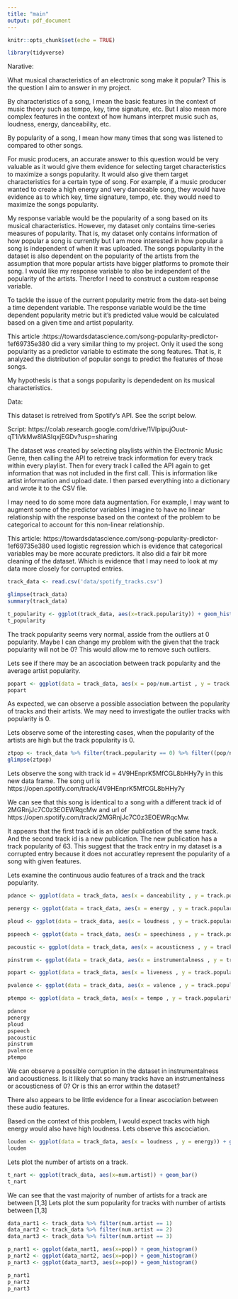 ---
title: "main"
output: pdf_document
---

```{r setup, include=FALSE}
knitr::opts_chunk$set(echo = TRUE)
```
```{r}
library(tidyverse)
```

Narative: 

What musical characteristics of  an electronic song make it popular? This is the question I aim to answer in my project. 

By characteristics of a song, I mean the basic features in the context of music theory such as tempo, key, time signature, etc. But I also mean more complex features in the context of how humans interpret music such as, loudness, energy, danceability, etc.

By popularity of a song, I mean how many times that song was listened to compared to other songs. 

For music producers, an accurate answer to this question would be very valuable as it would give them evidence for selecting target characteristics to maximize a songs popularity. It would also give them target characteristics for a certain type of song. For example, if a music producer wanted to create a high energy and very danceable song, they would have evidence as to which key, time signature, tempo, etc. they would need to maximize the songs popularity. 

My response variable would be the popularity of a song based on its musical characteristics. However, my dataset only contains time-series measures of popularity. That is, my dataset only contains information of how popular a song is currently but I am more interested in how popular a song is independent of when it was uploaded. The songs popularity in the dataset is also dependent on the popularity of the artists from the assumption that more popular artists have bigger platforms to promote their song. I would like my response variable to also be independent of the popularity of the artists. Therefor I need to construct a custom response variable.

To tackle the issue of the current popularity metric from the data-set being a time dependent variable. The response variable would be the time dependent popularity metric but it's predicted value would be calculated based on a given time and artist popularity.  

This article :https://towardsdatascience.com/song-popularity-predictor-1ef69735e380 did a very similar thing to my project. Only it used the song popularity as a predictor variable to estimate the song features. That is, it analyzed the distribution of popular songs to predict the features of those songs. 


My hypothesis is that a songs popularity is dependedent on its musical characteristics. 



Data:

This dataset is retreived from Spotify's API. See the script below. 

Script: https://colab.research.google.com/drive/1VIpipujOuut-qT1iVkMw8lASIqxjEGDv?usp=sharing


The dataset was created by selecting playlists within the Electronic Music Genre, then calling the API to retreive track information for every track within every playlist. Then for every track I called the API again to get information that was not included in the first call. This is information like artist information and upload date. I then parsed everything into a dictionary and wrote it to the CSV file. 

I may need to do some more data augmentation. For example, I may want to augment some of the predictor variables I imagine to have no linear relationship with the response based on the context of the problem to be categorical to account for this non-linear relationship. 

This article: https://towardsdatascience.com/song-popularity-predictor-1ef69735e380 used logistic regression which is evidence that categorical variables may be more accurate predictors. It also did a fair bit more cleaning of the dataset. Which is evidence that I may need to look at my data more closely for corrupted entries. 



```{r}
track_data <- read.csv('data/spotify_tracks.csv')
```
```{r}
glimpse(track_data)
summary(track_data)
```
```{r}
t_popularity <- ggplot(track_data, aes(x=track.popularity)) + geom_histogram()
t_popularity
```
The track popularity seems very normal, asside from the outliers at 0 popularity. Maybe I can change my problem  with the given that the track popularity will not be 0? This would allow me to remove such outliers. 

Lets see if there may be an ascociation between track popularity and the average artist popularity. 
```{r}
popart <- ggplot(data = track_data, aes(x = pop/num.artist , y = track.popularity)) + geom_point()+ stat_smooth(method = "lm", col = "red")
popart
```

As expected, we can observe a possible association between the popularity of tracks and their artists. We may need to investigate the outlier tracks with popularity is 0. 

Lets observe some of the interesting cases, when the popularity of the artists are high but the track popularity is 0. 

```{r}
ztpop <- track_data %>% filter(track.popularity == 0) %>% filter((pop/num.artist) > 75)
glimpse(ztpop)
```
Lets observe the song with track id = 4V9HEnprK5MfCGL8bHHy7y in this new data frame. 
The song url is https://open.spotify.com/track/4V9HEnprK5MfCGL8bHHy7y

We can see that this song is identical to a song with a different track id of  2MGRnjJc7C0z3EOEWRqcMw and url of https://open.spotify.com/track/2MGRnjJc7C0z3EOEWRqcMw. 

It appears that the first track id is an older publication of the same track. And the second track id is a new publication. The new publication has a track popularity of 63. This suggest that the track entry in my dataset is a corrupted entry because it does not accuratley represent the popularity of a song with given features.


Lets examine the continuous audio features of a track and the track popularity. 
```{r}
pdance <- ggplot(data = track_data, aes(x = danceability , y = track.popularity)) + geom_point()+ stat_smooth(method = "lm", col = "red")

penergy <- ggplot(data = track_data, aes(x = energy , y = track.popularity)) + geom_point()+ stat_smooth(method = "lm", col = "red")

ploud <- ggplot(data = track_data, aes(x = loudness , y = track.popularity)) + geom_point()+ stat_smooth(method = "lm", col = "red")

pspeech <- ggplot(data = track_data, aes(x = speechiness , y = track.popularity)) + geom_point()+ stat_smooth(method = "lm", col = "red")

pacoustic <- ggplot(data = track_data, aes(x = acousticness , y = track.popularity)) + geom_point()+ stat_smooth(method = "lm", col = "red")

pinstrum <- ggplot(data = track_data, aes(x = instrumentalness , y = track.popularity)) + geom_point()+ stat_smooth(method = "lm", col = "red")

popart <- ggplot(data = track_data, aes(x = liveness , y = track.popularity)) + geom_point()+ stat_smooth(method = "lm", col = "red")

pvalence <- ggplot(data = track_data, aes(x = valence , y = track.popularity)) + geom_point()+ stat_smooth(method = "lm", col = "red")

ptempo <- ggplot(data = track_data, aes(x = tempo , y = track.popularity)) + geom_point()+ stat_smooth(method = "lm", col = "red")

pdance
penergy
ploud
pspeech
pacoustic
pinstrum
pvalence
ptempo

```
We can observe a possible corruption in the dataset in instrumentalness and acousticness. Is it likely that so many tracks have an instrumentalness or acousticness of 0? Or is this an error within the dataset?

There also appears to be little evidence for a linear ascociation between these audio features.



Based on the context of this problem, I would expect tracks with high energy would also have high loudness. Lets observe this ascociation. 

```{r}
louden <- ggplot(data = track_data, aes(x = loudness , y = energy)) + geom_point()+ stat_smooth(method = "lm", col = "red")
louden
```








Lets plot the number of artists on a track. 
```{r}
t_nart <- ggplot(track_data, aes(x=num.artist)) + geom_bar()
t_nart
```
We can see that the vast majority of number of artists for a track are between [1,3]
Lets plot the sum popularity for tracks with number of artists between [1,3]





```{r}
data_nart1 <- track_data %>% filter(num.artist == 1)
data_nart2 <- track_data %>% filter(num.artist == 2)
data_nart3 <- track_data %>% filter(num.artist == 3)

p_nart1 <- ggplot(data_nart1, aes(x=pop)) + geom_histogram()
p_nart2 <- ggplot(data_nart2, aes(x=pop)) + geom_histogram()
p_nart3 <- ggplot(data_nart3, aes(x=pop)) + geom_histogram()

p_nart1 
p_nart2
p_nart3
```

